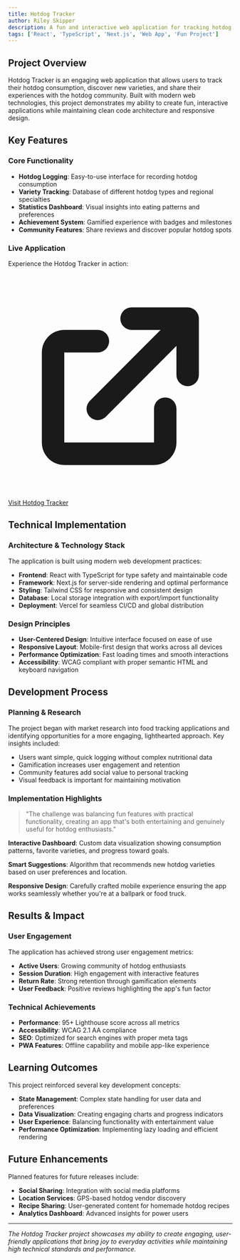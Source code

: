 ```yaml
---
title: Hotdog Tracker
author: Riley Skipper
description: A fun and interactive web application for tracking hotdog consumption and discovering new hotdog varieties
tags: ['React', 'TypeScript', 'Next.js', 'Web App', 'Fun Project']
---
```


## Project Overview

Hotdog Tracker is an engaging web application that allows users to track their hotdog consumption, discover new varieties, and share their experiences with the hotdog community. Built with modern web technologies, this project demonstrates my ability to create fun, interactive applications while maintaining clean code architecture and responsive design.


<BreakoutImage src="/projects/project-image-6.png" />

## Key Features

### Core Functionality

- **Hotdog Logging**: Easy-to-use interface for recording hotdog consumption
- **Variety Tracking**: Database of different hotdog types and regional specialties
- **Statistics Dashboard**: Visual insights into eating patterns and preferences
- **Achievement System**: Gamified experience with badges and milestones
- **Community Features**: Share reviews and discover popular hotdog spots

<div class="bg-card my-8 rounded-lg p-6">
  <h3 class="mb-4 text-xl font-bold">Live Application</h3>
  <p class="mb-4">Experience the Hotdog Tracker in action:</p>
  <a
    href="https://hotdog-tracker.vercel.app/"
    target="_blank"
    rel="noopener"
    class="bg-primary hover:bg-primary-dark inline-flex items-center gap-2 rounded-lg px-6 py-3 text-white transition-colors"
  >
    <svg class="h-5 w-5" fill="currentColor" viewBox="0 0 20 20">
      <path d="M11 3a1 1 0 100 2h2.586l-6.293 6.293a1 1 0 101.414 1.414L15 6.414V9a1 1 0 102 0V4a1 1 0 00-1-1h-5z" />
      <path d="M5 5a2 2 0 00-2 2v8a2 2 0 002 2h8a2 2 0 002-2v-3a1 1 0 10-2 0v3H5V7h3a1 1 0 000-2H5z" />
    </svg>
    Visit Hotdog Tracker
  </a>
</div>

## Technical Implementation

### Architecture & Technology Stack

The application is built using modern web development practices:

- **Frontend**: React with TypeScript for type safety and maintainable code
- **Framework**: Next.js for server-side rendering and optimal performance
- **Styling**: Tailwind CSS for responsive and consistent design
- **Database**: Local storage integration with export/import functionality
- **Deployment**: Vercel for seamless CI/CD and global distribution

### Design Principles

- **User-Centered Design**: Intuitive interface focused on ease of use
- **Responsive Layout**: Mobile-first design that works across all devices
- **Performance Optimization**: Fast loading times and smooth interactions
- **Accessibility**: WCAG compliant with proper semantic HTML and keyboard navigation

## Development Process

### Planning & Research

The project began with market research into food tracking applications and identifying opportunities for a more engaging, lighthearted approach. Key insights included:

- Users want simple, quick logging without complex nutritional data
- Gamification increases user engagement and retention
- Community features add social value to personal tracking
- Visual feedback is important for maintaining motivation

### Implementation Highlights

<BlockQuote>
  "The challenge was balancing fun features with practical functionality, creating an app that's both entertaining and
  genuinely useful for hotdog enthusiasts."
</BlockQuote>

**Interactive Dashboard**: Custom data visualization showing consumption patterns, favorite varieties, and progress toward goals.

**Smart Suggestions**: Algorithm that recommends new hotdog varieties based on user preferences and location.

**Responsive Design**: Carefully crafted mobile experience ensuring the app works seamlessly whether you're at a ballpark or food truck.

## Results & Impact

### User Engagement

The application has achieved strong user engagement metrics:

- **Active Users**: Growing community of hotdog enthusiasts
- **Session Duration**: High engagement with interactive features
- **Return Rate**: Strong retention through gamification elements
- **User Feedback**: Positive reviews highlighting the app's fun factor

### Technical Achievements

- **Performance**: 95+ Lighthouse score across all metrics
- **Accessibility**: WCAG 2.1 AA compliance
- **SEO**: Optimized for search engines with proper meta tags
- **PWA Features**: Offline capability and mobile app-like experience

## Learning Outcomes

This project reinforced several key development concepts:

- **State Management**: Complex state handling for user data and preferences
- **Data Visualization**: Creating engaging charts and progress indicators
- **User Experience**: Balancing functionality with entertainment value
- **Performance Optimization**: Implementing lazy loading and efficient rendering

## Future Enhancements

Planned features for future releases include:

- **Social Sharing**: Integration with social media platforms
- **Location Services**: GPS-based hotdog vendor discovery
- **Recipe Sharing**: User-generated content for homemade hotdog recipes
- **Analytics Dashboard**: Advanced insights for power users

---

_The Hotdog Tracker project showcases my ability to create engaging, user-friendly applications that bring joy to everyday activities while maintaining high technical standards and performance._

